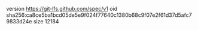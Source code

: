 version https://git-lfs.github.com/spec/v1
oid sha256:ca8ce5ba1bcd05de5e9f024f77640c1380b68c9f07e2f61d37d5afc79833d24e
size 12184
